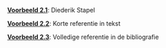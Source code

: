 \providecommand{\Pageref}[1]{\hfill p.\pageref{#1}}
 [**Voorbeeld 2.1**](bronnen.qmd#diederik-stapel): Diederik Stapel\Pageref{diederik-stapel}

 [**Voorbeeld 2.2**](bronnen.qmd#korte-referentie-in-tekst): Korte referentie in tekst\Pageref{korte-referentie-in-tekst}

 [**Voorbeeld 2.3**](bronnen.qmd#volledige-referentie-in-de-bibliografie): Volledige referentie in de bibliografie\Pageref{volledige-referentie-in-de-bibliografie}
